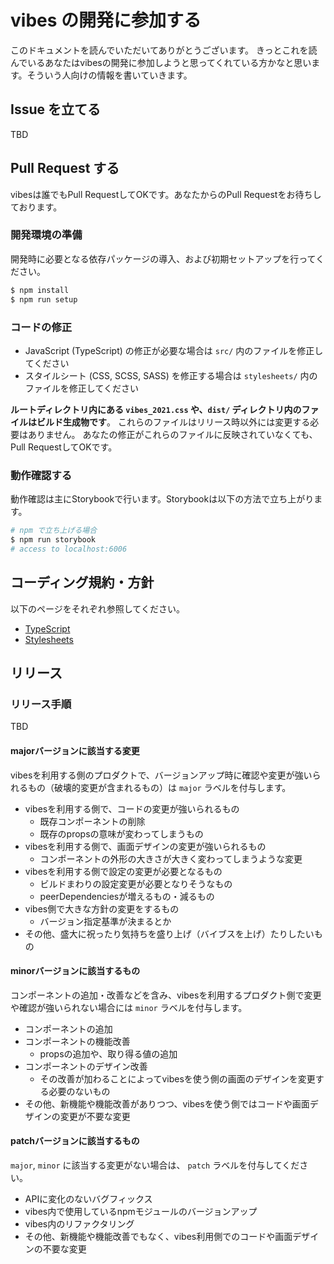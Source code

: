 
<Meta title='doc/Contribution' />

# vibes の開発に参加する

このドキュメントを読んでいただいてありがとうございます。
きっとこれを読んでいるあなたはvibesの開発に参加しようと思ってくれている方かなと思います。そういう人向けの情報を書いていきます。


## Issue を立てる

TBD

## Pull Request する

vibesは誰でもPull RequestしてOKです。あなたからのPull Requestをお待ちしております。

### 開発環境の準備

開発時に必要となる依存パッケージの導入、および初期セットアップを行ってください。

```sh
$ npm install
$ npm run setup
```

### コードの修正

- JavaScript (TypeScript) の修正が必要な場合は `src/` 内のファイルを修正してください
- スタイルシート (CSS, SCSS, SASS) を修正する場合は `stylesheets/` 内のファイルを修正してください

**ルートディレクトリ内にある `vibes_2021.css` や、`dist/` ディレクトリ内のファイルはビルド生成物です**。
これらのファイルはリリース時以外には変更する必要はありません。
あなたの修正がこれらのファイルに反映されていなくても、Pull RequestしてOKです。

### 動作確認する

動作確認は主にStorybookで行います。Storybookは以下の方法で立ち上がります。

```sh
# npm で立ち上げる場合
$ npm run storybook
# access to localhost:6006
```

## コーディング規約・方針

以下のページをそれぞれ参照してください。

- [TypeScript](?path=/docs/doc-typescript--page)
- [Stylesheets](?path=/docs/doc-stylesheets--page)


## リリース
### リリース手順

TBD

#### majorバージョンに該当する変更

vibesを利用する側のプロダクトで、バージョンアップ時に確認や変更が強いられるもの（破壊的変更が含まれるもの）は `major` ラベルを付与します。

- vibesを利用する側で、コードの変更が強いられるもの
  - 既存コンポーネントの削除
  - 既存のpropsの意味が変わってしまうもの
- vibesを利用する側で、画面デザインの変更が強いられるもの
  - コンポーネントの外形の大きさが大きく変わってしまうような変更
- vibesを利用する側で設定の変更が必要となるもの
  - ビルドまわりの設定変更が必要となりそうなもの
  - peerDependenciesが増えるもの・減るもの
- vibes側で大きな方針の変更をするもの
  - バージョン指定基準が決まるとか
- その他、盛大に祝ったり気持ちを盛り上げ（バイブスを上げ）たりしたいもの

#### minorバージョンに該当するもの

コンポーネントの追加・改善などを含み、vibesを利用するプロダクト側で変更や確認が強いられない場合には `minor` ラベルを付与します。

- コンポーネントの追加
- コンポーネントの機能改善
  - propsの追加や、取り得る値の追加
- コンポーネントのデザイン改善
  - その改善が加わることによってvibesを使う側の画面のデザインを変更する必要のないもの
- その他、新機能や機能改善がありつつ、vibesを使う側ではコードや画面デザインの変更が不要な変更

#### patchバージョンに該当するもの

`major`, `minor` に該当する変更がない場合は、 `patch` ラベルを付与してください。

- APIに変化のないバグフィックス
- vibes内で使用しているnpmモジュールのバージョンアップ
- vibes内のリファクタリング
- その他、新機能や機能改善でもなく、vibes利用側でのコードや画面デザインの不要な変更
